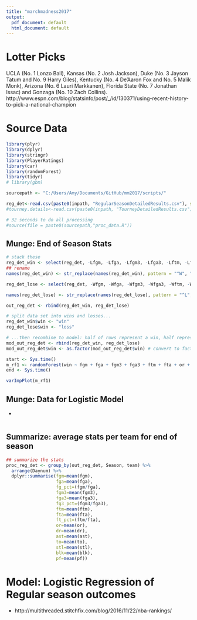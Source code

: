 ```yaml
---
title: "marchmadness2017"
output:
  pdf_document: default
  html_document: default
---
```

 
# Lotter Picks
UCLA (No. 1 Lonzo Ball), Kansas (No. 2 Josh Jackson), Duke (No. 3 Jayson Tatum and No. 9 Harry Giles), Kentucky (No. 4 De'Aaron Fox and No. 5 Malik Monk), Arizona (No. 6 Lauri Markkanen), Florida State (No. 7 Jonathan Issac) and Gonzaga (No. 10 Zach Collins).
http://www.espn.com/blog/statsinfo/post/_/id/130371/using-recent-history-to-pick-a-national-champion
 
# Source Data
 
```r
library(plyr)
library(dplyr)
library(stringr)
library(PlayerRatings)
library(car)
library(randomForest)
library(tidyr)
# library(gbm)

sourcepath <- "C:/Users/Amy/Documents/GitHub/mm2017/scripts/"

reg_det<-read.csv(paste0(inpath, "RegularSeasonDetailedResults.csv"), stringsAsFactors = FALSE, header = TRUE)
#tourney.details<-read.csv(paste0(inpath, "TourneyDetailedResults.csv"), stringsAsFactors = FALSE, header = TRUE)

# 32 seconds to do all processing
#source(file = paste0(sourcepath,"proc_data.R"))

```

## Munge: End of Season Stats

```r
# stack these
reg_det_win <- select(reg_det, -Lfgm, -Lfga, -Lfgm3, -Lfga3, -Lftm, -Lfta, -Lor, -Ldr, -Last, -Lto, -Lstl, -Lblk, -Lpf, -Lteam, -Lscore, -Wloc)
## rename
names(reg_det_win) <- str_replace(names(reg_det_win), pattern = "^W", "")

reg_det_lose <- select(reg_det, -Wfgm, -Wfga, -Wfgm3, -Wfga3, -Wftm, -Wfta, -Wor, -Wdr, -Wast, -Wto, -Wstl, -Wblk, -Wpf, -Wteam, -Wscore, -Wloc)

names(reg_det_lose) <- str_replace(names(reg_det_lose), pattern = "^L", "")

out_reg_det <- rbind(reg_det_win, reg_det_lose)

# split data set into wins and losses...
reg_det_win$win <- "win"
reg_det_lose$win <- "loss"

# ...then recombine to model: half of rows represent a win, half represent a loss
mod_out_reg_det <- rbind(reg_det_win, reg_det_lose)
mod_out_reg_det$win <- as.factor(mod_out_reg_det$win) # convert to factor for randomForest

start <- Sys.time()
m_rf1 <- randomForest(win ~ fgm + fga + fgm3 + fga3 + ftm + fta + or + dr + ast + to + stl + blk + pf, data = mod_out_reg_det)
end <- Sys.time()

varImpPlot(m_rf1)
```

## Munge: Data for Logistic Model 

* 

```r

```

## Summarize: average stats per team for end of season

```r
## summarize the stats
proc_reg_det <- group_by(out_reg_det, Season, team) %>%
  arrange(Daynum) %>% 
  dplyr::summarise(fgm=mean(fgm),
                   fga=mean(fga),
                   fg_pct=(fgm/fga),
                   fgm3=mean(fgm3),
                   fga3=mean(fga3),
                   fg3_pct=(fgm3/fga3),
                   ftm=mean(ftm),
                   fta=mean(fta),
                   ft_pct=(ftm/fta),
                   or=mean(or),
                   dr=mean(dr),
                   ast=mean(ast),
                   to=mean(to),
                   stl=mean(stl),
                   blk=mean(blk),
                   pf=mean(pf))
```

# Model: Logistic Regression of Regular season outcomes

* http://multithreaded.stitchfix.com/blog/2016/11/22/nba-rankings/

```r

```
